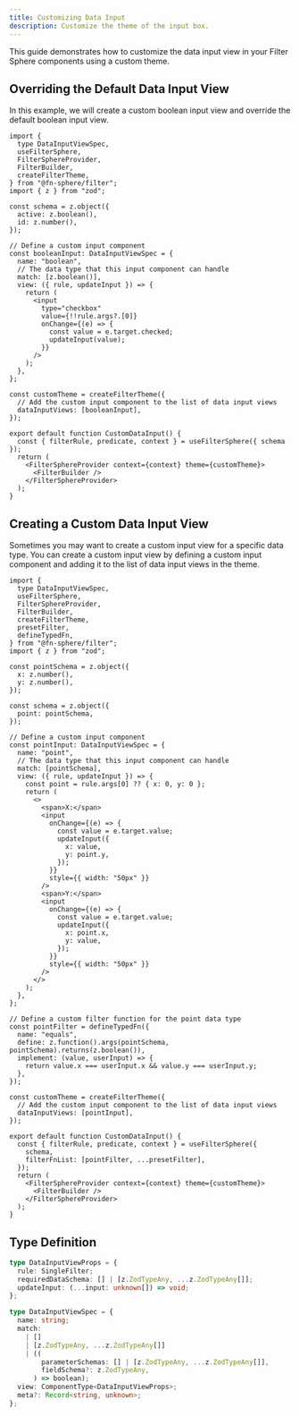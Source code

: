 ```yaml
---
title: Customizing Data Input
description: Customize the theme of the input box.
---
```


This guide demonstrates how to customize the data input view in your Filter Sphere components using a custom theme.

## Overriding the Default Data Input View

In this example, we will create a custom boolean input view and override the default boolean input view.

```tsx live
import {
  type DataInputViewSpec,
  useFilterSphere,
  FilterSphereProvider,
  FilterBuilder,
  createFilterTheme,
} from "@fn-sphere/filter";
import { z } from "zod";

const schema = z.object({
  active: z.boolean(),
  id: z.number(),
});

// Define a custom input component
const booleanInput: DataInputViewSpec = {
  name: "boolean",
  // The data type that this input component can handle
  match: [z.boolean()],
  view: ({ rule, updateInput }) => {
    return (
      <input
        type="checkbox"
        value={!!rule.args?.[0]}
        onChange={(e) => {
          const value = e.target.checked;
          updateInput(value);
        }}
      />
    );
  },
};

const customTheme = createFilterTheme({
  // Add the custom input component to the list of data input views
  dataInputViews: [booleanInput],
});

export default function CustomDataInput() {
  const { filterRule, predicate, context } = useFilterSphere({ schema });
  return (
    <FilterSphereProvider context={context} theme={customTheme}>
      <FilterBuilder />
    </FilterSphereProvider>
  );
}
```

## Creating a Custom Data Input View

Sometimes you may want to create a custom input view for a specific data type. You can create a custom input view by defining a custom input component and adding it to the list of data input views in the theme.

```tsx live
import {
  type DataInputViewSpec,
  useFilterSphere,
  FilterSphereProvider,
  FilterBuilder,
  createFilterTheme,
  presetFilter,
  defineTypedFn,
} from "@fn-sphere/filter";
import { z } from "zod";

const pointSchema = z.object({
  x: z.number(),
  y: z.number(),
});

const schema = z.object({
  point: pointSchema,
});

// Define a custom input component
const pointInput: DataInputViewSpec = {
  name: "point",
  // The data type that this input component can handle
  match: [pointSchema],
  view: ({ rule, updateInput }) => {
    const point = rule.args[0] ?? { x: 0, y: 0 };
    return (
      <>
        <span>X:</span>
        <input
          onChange={(e) => {
            const value = e.target.value;
            updateInput({
              x: value,
              y: point.y,
            });
          }}
          style={{ width: "50px" }}
        />
        <span>Y:</span>
        <input
          onChange={(e) => {
            const value = e.target.value;
            updateInput({
              x: point.x,
              y: value,
            });
          }}
          style={{ width: "50px" }}
        />
      </>
    );
  },
};

// Define a custom filter function for the point data type
const pointFilter = defineTypedFn({
  name: "equals",
  define: z.function().args(pointSchema, pointSchema).returns(z.boolean()),
  implement: (value, userInput) => {
    return value.x === userInput.x && value.y === userInput.y;
  },
});

const customTheme = createFilterTheme({
  // Add the custom input component to the list of data input views
  dataInputViews: [pointInput],
});

export default function CustomDataInput() {
  const { filterRule, predicate, context } = useFilterSphere({
    schema,
    filterFnList: [pointFilter, ...presetFilter],
  });
  return (
    <FilterSphereProvider context={context} theme={customTheme}>
      <FilterBuilder />
    </FilterSphereProvider>
  );
}
```

## Type Definition

```ts
type DataInputViewProps = {
  rule: SingleFilter;
  requiredDataSchema: [] | [z.ZodTypeAny, ...z.ZodTypeAny[]];
  updateInput: (...input: unknown[]) => void;
};

type DataInputViewSpec = {
  name: string;
  match:
    | []
    | [z.ZodTypeAny, ...z.ZodTypeAny[]]
    | ((
        parameterSchemas: [] | [z.ZodTypeAny, ...z.ZodTypeAny[]],
        fieldSchema?: z.ZodTypeAny,
      ) => boolean);
  view: ComponentType<DataInputViewProps>;
  meta?: Record<string, unknown>;
};
```
